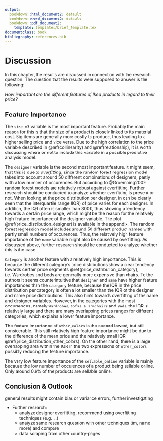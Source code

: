 ```yaml
---
output:
  bookdown::html_document2: default
  bookdown::word_document2: default
  bookdown::pdf_document2: 
    template: templates/brief_template.tex
documentclass: book
bibliography: references.bib
---
```

  
# Discussion {#discussion}
\hfill\textcolor{gray}{by J. Pein}
\n

In this chapter, the results are discussed in connection with the research question. The question that the results were supposed to answer is the following:

*How important are the different features of Ikea products in regard to their price?*

## Feature Importance

The `size_m3` variable is the most important feature. Probably the main reason for this is that the size of a product is closely linked to its material cost. Big items are generally more costly to produce, thus leading to a higher selling price and vice versa. Due to the high correlation to the price variable described in \@ref(collinearity) and \@ref(relationship), it is worth discussing where or not to include this variable in a possible predictive analysis model. 

The `designer` variable is the second most important feature. It might seem, that this is due to *overfitting*, since the random forest regression model takes into account around 50 different combinations of designers, partly with a low number of occurences. But according to @Groemping2009 random forest models are relatively robust against overfitting. Further research should be conducted to analyze whether overfitting is present or not.
When looking at the price distribution per designer, in can be clearly seen that the interquartile range (IQR) of price varies for each designer. In addition, the IQR often is smaller than 300€, thus showing a tendency towards a certain price range, which might be the reason for the relatively high feature importance of the designer variable. The plot \@ref(price_distribution_designer) is available in the appendix.
The random forest regression model includes around 50 different product names with partly small numbers of occurences. Thus, the relatively high feature importance of the `name` variable might also be caused by overfitting. As discussed above, further research should be conducted to analyze whether this is the case.

`Category` is another feature with a relatively high importance. This is because the different category's price distributions show a clear tendency towards certain price segments \@ref(price_distribution_category), i.e. Wardrobes and beds are generally more expensive than chairs.
To the authors it seems counterintuitive that `designer` and `name` have higher feature importances than the `category` feature, because the IQR in the price distribution per category is often a lot smaller than the IQR of the designer and name price distributions. This also hints towards overfitting of the name and designer variables. However, in the categories with the most occurrences, namely `Wardrobes`, `Sofas & armchairs` and `Beds`, the IQR is relatively large and there are many overlapping prices ranges for different categories, which explains a lower feature importance.

The feature importance of `other_colors` is the second lowest, but still considerable. This still relatively high feature importance might be due to the difference of the mean price and the relatively small IQR \@ref(price_distribution_other_colors). On the other hand, there is a large overlapping area within the IQR in the two expressions of `other_colors` possibly reducing the feature importance.

The very low feature importance of the `sellable_online` variable is mainly because the low number of occurences of a product being sellable online. Only around 0.6% of the products are sellable online.

## Conclusion & Outlook

general results might contain bias or variance errors, further investigating

- Further research:
    - analyze designer overfitting, recommend using overfitting techniques (e.g. ...)
    - analyze same research question with other techniques (lm, name more) and compare
    - data scraping from other country-pages











